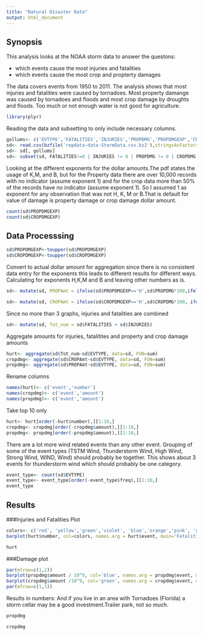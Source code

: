 ```yaml
---
title: "Natural Disaster Data"
output: html_document
---
```

## Synopsis
This analysis looks at the NOAA storm data to answer the questons:

- which events cause the most injuries and fatalities
- which events cause the most crop and propterty damages

The data covers events from  1950 to 2011. The analysis shows that most injuries and fatalities were caused by tornadoes. Most property damange was caused by tornadoes and floods and most crop damage by droughts and floods. Too much or not enough water is not good for agriculture.


```r
library(plyr)
```


Reading the data and subsetting to only include necessary columns.
```r
gollums<- c('EVTYPE','FATALITIES','INJURIES','PROPDMG','PROPDMGEXP','CROPDMG','CROPDMGEXP') 
sd<- read.csv(bzfile('repdata-data-StormData.csv.bz2'),stringsAsFactors = FALSE)
sd<- sd[, gollums]
sd<- subset(sd, FATALITIES!=0 | INJURIES != 0 | PROPDMG != 0 | CROPDMG !=0)
```

Looking at the different exponents  for the dollar amounts.The pdf states the usage of K,M, and B, but for the Property data there are over 10,000 records with no indicator (assume exponent 1) and for the crop data more than 50% of the records have no indicator (assume exponent 1). So I assumed 1 as exponent for any observation that was not H, K, M or B.That is default for value of damage is property damage or crop damage dollar amount.
```r
count(sd$PROPDMGEXP)
count(sd$CROPDMGEXP)
```
## Data Processsing
```r
sd$PROPDMGEXP<-toupper(sd$PROPDMGEXP)
sd$CROPDMGEXP<-toupper(sd$CROPDMGEXP)
```


Convert to actual dollar amount for aggregation
since there is no consistent data entry for the exponents
this leads to different results for different ways. Calculating for exponents  H,K,M and B and leaving other numbers as is.

```r
sd<- mutate(sd, PROPAmt = ifelse(sd$PROPDMGEXP=='H',sd$PROPDMG*100,ifelse(sd$PROPDMGEXP=='K', sd$PROPDMG*10^3, ifelse(sd$PROPDMGEXP=='M', sd$PROPDMG*10^6, ifelse(sd$PROPDMGEXP=='B', sd$PROPDMG*10^9,sd$PROPDMG)))))
```

```r
sd<- mutate(sd, CROPAmt = ifelse(sd$CROPDMGEXP=='H',sd$CROPDMG*100, ifelse(sd$CROPDMGEXP=='K', sd$CROPDMG*10^3, ifelse(sd$CROPDMGEXP=='M', sd$CROPDMG*10^6, ifelse(sd$CROPDMGEXP=='B', sd$CROPDMG*10^9,sd$CROPDMG)))))        
```


Since no more than 3 graphs, injuries and fatalities are combined
```r
sd<- mutate(sd, Tot_num = sd$FATALITIES + sd$INJURIES)
```
Aggregate amounts for injuries, fatalitites and property and crop damage amounts
```r
hurt<- aggregate(sd$Tot_num~sd$EVTYPE, data=sd, FUN=sum)
cropdmg<- aggregate(sd$CROPAmt~sd$EVTYPE, data=sd, FUN=sum)
propdmg<- aggregate(sd$PROPAmt~sd$EVTYPE, data=sd, FUN=sum)
``` 

Rename columns
```r
names(hurt)<- c('event','number')
names(cropdmg)<- c('event','amount') 
names(propdmg)<- c('event','amount')
```


Take top 10 only
```r
hurt<- hurt[order(-hurt$number),][1:10,]
cropdmg<- cropdmg[order(-cropdmg$amount),][1:10,]
propdmg<- propdmg[order(-propdmg$amount),][1:10,]
```


There are a lot more wind related events than any other event. Grouping of some of the event types (TSTM Wind, Thunderstorm Wind, High Wind, Strong Wind, WIND, Wind) should probably be together. This shows about 3 events for thunderstorm wind which should probably be one category.

```r
event_type<- count(sd$EVTYPE)
event_type<- event_type[order(-event_type$freq),][1:10,]
event_type
```

## Results

###Injuries and Fatalities Plot

```r
colors<- c('red', 'yellow','green','violet', 'blue','orange','pink', 'grey','cyan', 'magenta')
barplot(hurt$number, col=colors, names.arg = hurt$event, main='Fatalities and Injuries by Events', ylab='Number of People',las=3)
```

```r
hurt
``` 


###Damage plot

```r
par(mfrow=c(1,2))
barplot(propdmg$amount / 10^9, col='blue', names.arg = propdmg$event, main='Property damage by Events',ylab='Damage $',las=3)
barplot(cropdmg$amount /10^9, col='green', names.arg = cropdmg$event, main='Crop Damage by Events',ylab='Damage $',las=3)
par(mfrow=c(1,1))
```
Results in numbers: And if you live in an area with Tornadoes (Florida) a storm cellar may be a good investment.Trailer park, not so much.


```r
propdmg

cropdmg
```
 
